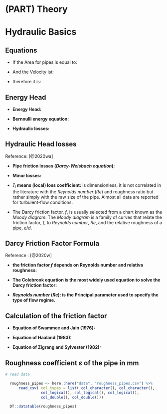 
# (PART) Theory {-} 

# Hydraulic Basics

## Equations 

 - If the Area for pipes is equal to: 

\begin{equation} 
  A = \frac{\pi \cdot d^2}{4}
  (\#eq:pipe-area)
\end{equation}
  
  - And the Velocity ist:
  
\begin{equation} 
  V = \frac{Q}{A} = \frac{4 \cdot q}{\pi \cdot d^2} 
  (\#eq:velocity)
\end{equation}

  - therefore it is:

\begin{equation}
  \frac{V^2}{2g} = \frac{8 \cdot q^2}{g \cdot \pi^{2} \cdot d^4} 
  (\#eq:energy-velocity)
\end{equation}

## Energy Head

  - **Energy Head:** 
  
\begin{equation}
  H = \frac{v^2}{2 \cdot g} + \frac{p}{\rho \cdot g} + z
  (\#eq:energy-heady)
\end{equation}

  - **Bernoulli energy equation:**  
  
\begin{equation}
  \frac{v_1^2}{2 \cdot g} + \frac{p_1}{\rho \cdot g} + z_1 = \frac{v_2^2}{2 \cdot g} + \frac{p_2}{\rho \cdot g} + z_2 + \Delta h_{ls}
  (\#eq:bernoulli)
\end{equation}

  - **Hydraulic losses:** 
  
\begin{equation}
  \Delta h_{ls} = H_1 - H_2 = h_{pl} + h_{ml}
  (\#eq:hydraulic-losse)
\end{equation}
  
## Hydraulic Head losses

Reference: [@2020wa]

  - **Pipe friction losses (_Darcy-Weisbach equation_):** 
  
\begin{equation}
  h_{pl} =  \left( f \cdot \frac{l}{d} \right) \cdot \left( \frac{v^2}{2 \cdot g} \right)
  (\#eq:darcy-weisbach)
\end{equation}
  
  - **Minor losses:** 
  
\begin{equation}
  h_{ml} = \zeta_{l} \cdot \left( \frac{v^2}{2 \cdot g} \right)
  (\#eq:minor-losses)
\end{equation}
    
 - $\zeta_{l}$ **means (local) loss coefficient:**  is dimensionless, it is not correlated in the literature with the _Reynolds number_ $(\mathit{Re})$ and roughness ratio but rather simply with the raw size of the pipe. Almost all data are reported for turbulent-flow conditions.
 
 - The Darcy friction factor, $f$, is usually selected from a chart known as the _Moody diagram_. The _Moody diagram_ is a family of curves that relate the friction factor, $f$, to _Reynolds number_, $Re$, and the relative roughness of a pipe, $\varepsilon/d$.

## Darcy Friction Factor Formula

Reference : [@2020w]

   - **the friction factor $f$ depends on Reynolds number and relativa roughness:** 

\begin{equation}
   f= \varphi (Re, \varepsilon/d)
  (\#eq:friction-factor)
\end{equation}
  
   - **The Colebrook equation is the most widely used equation to solve the Darcy friction factor:**

\begin{equation}
   \frac{1}{\sqrt{f}} =-2.0 \; log \left( \frac{\varepsilon/d}{3.7} + \frac{2.51}{Re \sqrt{f}} \right)
  (\#eq:Colebrook)
\end{equation}

   - **_Reynolds number_ ($Re$): is the Principal parameter used to specify the type of flow regime.** 

\begin{equation}
   Re = \frac{v \cdot d}{\nu} =  \frac{4 \cdot q}{\pi \cdot d \cdot \nu}
  (\#eq:reynolds-number)
\end{equation}
    
    
    
## Calculation of the friction factor 

  - **Equation of Swammee and Jain (1976):** 

\begin{equation}
  \frac{1}{\sqrt{f}} = -2 \cdot log \left( \frac{\varepsilon}{3.7} + \frac{5.74}{Re^{0.9}} \right)
  (\#eq:swammee)
\end{equation}

  - **Equation of Haaland (1983):**  

\begin{equation}
  \frac{1}{\sqrt{f}} = -1.8 \cdot log \left( \left( \frac{\varepsilon}{3.7}\right)^{1.11} + \frac{6.9}{Re} \right)
  (\#eq:haaland)
\end{equation}


  - **Equation of Zigrang and Sylvester (1982):** 

\begin{equation}
  \frac{1}{\sqrt{f}} = -2 \cdot log \left[ \frac{\varepsilon}{3.7} - \frac{5.02}{Re}  \cdot log \left( \varepsilon - \frac{5.02}{Re}  \cdot log \left(\frac{\varepsilon}{3.7}+ \frac{13}{Re} \right) \right) \right]
  (\#eq:zigrang)
\end{equation}
  

## Roughness coefficient $\varepsilon$ of the pipe in mm


```r

# read data 

  roughness_pipes <- here::here("data", "roughness_pipes.csv") %>% 
      read_csv( col_types = list( col_character(), col_character(),
                col_logical(), col_logical(), col_logical(),
                col_double(), col_double()))
  
  DT::datatable(roughness_pipes)
```

